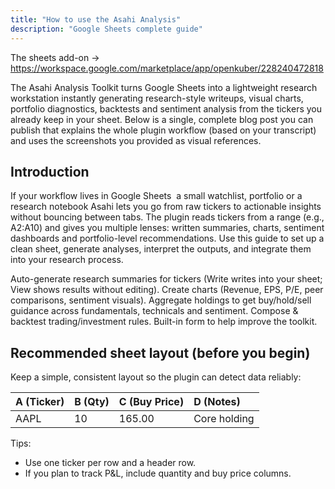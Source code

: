 ```yaml
---
title: "How to use the Asahi Analysis"
description: "Google Sheets complete guide"
---
```


The sheets add-on -\> https://workspace.google.com/marketplace/app/openkuber/228240472818

The Asahi Analysis Toolkit turns Google Sheets into a lightweight research workstation instantly generating research-style writeups, visual charts, portfolio diagnostics, backtests and sentiment analysis from the tickers you already keep in your sheet. Below is a single, complete blog post you can publish that explains the whole plugin workflow (based on your transcript) and uses the screenshots you provided as visual references.

## **Introduction**

If your workflow lives in Google Sheets  a small watchlist, portfolio or a research notebook Asahi lets you go from raw tickers to actionable insights without bouncing between tabs. The plugin reads tickers from a range (e.g., A2:A10) and gives you multiple lenses: written summaries, charts, sentiment dashboards and portfolio-level recommendations. Use this guide to set up a clean sheet, generate analyses, interpret the outputs, and integrate them into your research process.

<Columns cols={3}>
  <Card title="Write / View:">
    Auto-generate research summaries for tickers (Write writes into your sheet; View shows results without editing).
  </Card>
  <Card title="Graphs">
    Create charts (Revenue, EPS, P/E, peer comparisons, sentiment visuals).
  </Card>
  <Card title="Portfolio">
    Aggregate holdings to get buy/hold/sell guidance across fundamentals, technicals and sentiment.
  </Card>
  <Card title="Strategy">
    Compose & backtest trading/investment rules.
  </Card>
  <Card title="Feedback">
    Built-in form to help improve the toolkit.
  </Card>
</Columns>

## **Recommended sheet layout (before you begin)**

Keep a simple, consistent layout so the plugin can detect data reliably:

| **A (Ticker)** | **B (Qty)** | **C (Buy Price)** | **D (Notes)** |
| :------------- | :---------- | :---------------- | :------------ |
| AAPL           | 10          | 165.00            | Core holding  |

Tips:

- Use one ticker per row and a header row.
- If you plan to track P&L, include quantity and buy price columns.